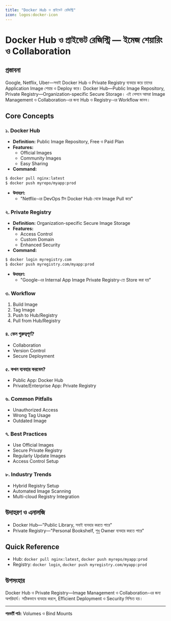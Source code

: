 ```yaml
---
title: "Docker Hub ও প্রাইভেট রেজিস্ট্রি"
icon: logos:docker-icon
---
```


# Docker Hub ও প্রাইভেট রেজিস্ট্রি — ইমেজ শেয়ারিং ও Collaboration

## প্রস্তাবনা

Google, Netflix, Uber—সবাই Docker Hub ও Private Registry ব্যবহার করে তাদের Application Image শেয়ার ও Deploy করে। Docker Hub—Public Image Repository, Private Registry—Organization-specific Secure Storage। এই লেসনে আমরা Image Management ও Collaboration-এর জন্য Hub ও Registry-এর Workflow জানব।

## Core Concepts

### ১. Docker Hub
- **Definition:** Public Image Repository, Free ও Paid Plan
- **Features:**
    - Official Images
    - Community Images
    - Easy Sharing
- **Command:**
```bash
$ docker pull nginx:latest
$ docker push myrepo/myapp:prod
```
- **উদাহরণ:**
    - "Netflix-এর DevOps টিম Docker Hub থেকে Image Pull করে"

### ২. Private Registry
- **Definition:** Organization-specific Secure Image Storage
- **Features:**
    - Access Control
    - Custom Domain
    - Enhanced Security
- **Command:**
```bash
$ docker login myregistry.com
$ docker push myregistry.com/myapp:prod
```
- **উদাহরণ:**
    - "Google-এর Internal App Image Private Registry-তে Store করা হয়"

### ৩. Workflow
1. Build Image
2. Tag Image
3. Push to Hub/Registry
4. Pull from Hub/Registry

### ৪. কেন গুরুত্বপূর্ণ?
- Collaboration
- Version Control
- Secure Deployment

### ৫. কখন ব্যবহার করবেন?
- Public App: Docker Hub
- Private/Enterprise App: Private Registry

### ৬. Common Pitfalls
- Unauthorized Access
- Wrong Tag Usage
- Outdated Image

### ৭. Best Practices
- Use Official Images
- Secure Private Registry
- Regularly Update Images
- Access Control Setup

### ৮. Industry Trends
- Hybrid Registry Setup
- Automated Image Scanning
- Multi-cloud Registry Integration

## উদাহরণ ও এনালজি
- Docker Hub—"Public Library, সবাই ব্যবহার করতে পারে"
- Private Registry—"Personal Bookshelf, শুধু Owner ব্যবহার করতে পারে"

## Quick Reference
- Hub: `docker pull nginx:latest`, `docker push myrepo/myapp:prod`
- Registry: `docker login`, `docker push myregistry.com/myapp:prod`

## উপসংহার

Docker Hub ও Private Registry—Image Management ও Collaboration-এর জন্য অপরিহার্য। সঠিকভাবে ব্যবহার করলে, Efficient Deployment ও Security নিশ্চিত হয়।

---

**পরবর্তী পাঠ:** Volumes ও Bind Mounts
